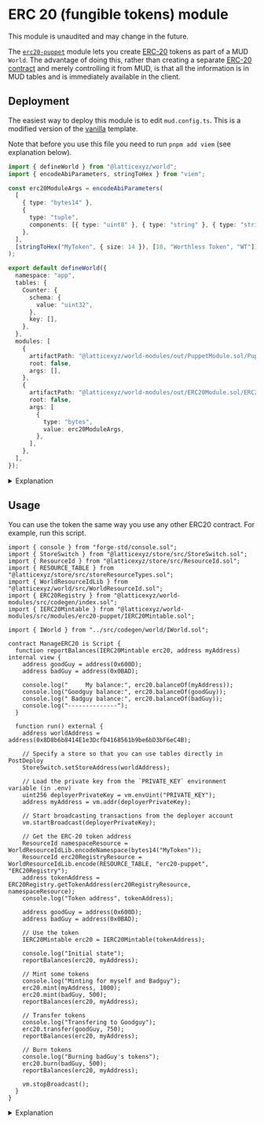 
# ERC 20 (fungible tokens) module

<Callout type="warning" emoji="⚠️">

This module is unaudited and may change in the future.

</Callout>

The [`erc20-puppet`](https://github.com/latticexyz/mud/tree/main/packages/world-modules/src/modules/erc20-puppet) module lets you create [ERC-20](https://ethereum.org/en/developers/docs/standards/tokens/erc-20/) tokens as part of a MUD `World`.
The advantage of doing this, rather than creating a separate [ERC-20 contract](https://github.com/OpenZeppelin/openzeppelin-contracts/tree/master/contracts/token/ERC20) and merely controlling it from MUD, is that all the information is in MUD tables and is immediately available in the client.

## Deployment

The easiest way to deploy this module is to edit `mud.config.ts`.
This is a modified version of the [vanilla](/templates/typescript/contracts) template.

Note that before you use this file you need to run `pnpm add viem` (see explanation below).

<CollapseCode>

```typescript filename="mud.config.ts" showLineNumbers copy {2-13,25-41}
import { defineWorld } from "@latticexyz/world";
import { encodeAbiParameters, stringToHex } from "viem";

const erc20ModuleArgs = encodeAbiParameters(
  [
    { type: "bytes14" },
    {
      type: "tuple",
      components: [{ type: "uint8" }, { type: "string" }, { type: "string" }],
    },
  ],
  [stringToHex("MyToken", { size: 14 }), [18, "Worthless Token", "WT"]],
);

export default defineWorld({
  namespace: "app",
  tables: {
    Counter: {
      schema: {
        value: "uint32",
      },
      key: [],
    },
  },
  modules: [
    {
      artifactPath: "@latticexyz/world-modules/out/PuppetModule.sol/PuppetModule.json",
      root: false,
      args: [],
    },
    {
      artifactPath: "@latticexyz/world-modules/out/ERC20Module.sol/ERC20Module.json",
      root: false,
      args: [
        {
          type: "bytes",
          value: erc20ModuleArgs,
        },
      ],
    },
  ],
});
```

</CollapseCode>

<details>

<summary>Explanation</summary>

```typescript
import { encodeAbiParameters, stringToHex } from "viem";
```

In simple cases it is enough to use the config parser to specify the module arguments.
However, the ERC-20 module requires a `struct` as [one of the arguments](https://github.com/latticexyz/mud/blob/main/packages/world-modules/src/modules/erc20-puppet/ERC20Module.sol#L34).
We use [`encodeAbiParameters`](https://viem.sh/docs/abi/encodeAbiParameters.html) to encode the `struct` data.
The [`stringToHex`](https://viem.sh/docs/utilities/toHex.html#stringtohex) function is used to specify the namespace the token uses.

This is the reason we need to issue `pnpm install viem` in `packages/contracts` to be able to use the library here.

```typescript
const erc20ModuleArgs = encodeAbiParameters(
```

You can see the arguments for the ERC-20 module [here](https://github.com/latticexyz/mud/blob/main/packages/world-modules/src/modules/erc20-puppet/ERC20Module.sol#L34).
There are two arguments:

- A 14-byte identifier for the namespace.
- An `ERC20MetadataData` for the ERC-20 parameters, [defined here](https://github.com/latticexyz/mud/blob/main/packages/world-modules/src/modules/erc20-puppet/tables/ERC20Metadata.sol#L19-L23).

However, the arguments for a module are [ABI encoded](https://docs.soliditylang.org/en/develop/abi-spec.html) to a single value of type `bytes`.
So we use `encodeAbiParameters` from the viem library to create this argument.
The first parameter of this function is a list of argument types.

```typescript
  [
    { type: "bytes14" },
```

The first parameter is simple, a 14 byte value for the namespace.

```typescript
    {
      type: "tuple",
      components: [{ type: "uint8" }, { type: "string" }, { type: "string" }],
    },
```

The second value is more complicated, it's a struct, or as it is called in ABI, a tuple.
The first field is the number of digits after the decimal point when displaying the token.
The second field is the token's full name, and the third a short symbol for it.

```typescript
  [
    stringToHex("MyToken", { size: 14 }),
```

The second `encodeAbiParameters` parameter is a list of the values, of the types declared in the first list.

The first parameter for the module is `bytes14`, the namespace of the ERC-20 token.
We use [`stringToHex`](https://viem.sh/docs/utilities/toHex.html#stringtohex) to convert it from the text form that is easy for us to use, to the hexadecimal number that Viem expects for `bytes14` parameter.

```typescript
    [18, "Worthless Token", "WT"]],
  ],
);
```

The second parameter for the module is the [`ERC20MetadataData`](https://github.com/latticexyz/mud/blob/main/packages/world-modules/src/modules/erc20-puppet/tables/ERC20Metadata.sol#L19-L23) structure.

```typesceript
  modules: [
    {
      artifactPath: "@latticexyz/world-modules/out/PuppetModule.sol/PuppetModule.json",
      root: false,
      args: [],
    },
```

A module declaration requires three parameters:

- `artifactPath`, a link to the compiled JSON file for the module.
- `root`, whether to install the module with [root namespace permissions](/world/systems#root-systems) or not.
- `args` the module arguments.

Here we install [the `puppet` module](https://github.com/latticexyz/mud/tree/main/packages/world-modules/src/modules/puppet).
We need this module because a `System` is supposed to be stateless, and easily upgradeable to a contract in a different address.
However, both the [ERC-20 standard](https://ethereum.org/en/developers/docs/standards/tokens/erc-20/) and the [ERC-721 standard](https://ethereum.org/en/developers/docs/standards/tokens/erc-721/) require the token contract to emit events.
The solution is to put the `System` in one contract and have another contract, the puppet, which receives requests and emits events according to the ERC.

```typescript
    {
      artifactPath: "@latticexyz/world-modules/out/ERC20Module.sol/ERC20Module.json",
      root: false,
      args: [
        {
          type: "bytes",
```

The data type for this parameter is `bytes`, because it is treated as opaque bytes by the `World` and only gets parsed by the module after it is transferred.

```typescript
          value: erc20ModuleArgs,
        },
      ],
    },
```

The module arguments, stored in `erc20ModuleArgs`.

</details>

## Usage

You can use the token the same way you use any other ERC20 contract.
For example, run this script.

<CollapseCode>

```solidity filename="ManageERC20.s.sol" copy showLineNumbers {16,35-39,45,50-64}
import { console } from "forge-std/console.sol";
import { StoreSwitch } from "@latticexyz/store/src/StoreSwitch.sol";
import { ResourceId } from "@latticexyz/store/src/ResourceId.sol";
import { RESOURCE_TABLE } from "@latticexyz/store/src/storeResourceTypes.sol";
import { WorldResourceIdLib } from "@latticexyz/world/src/WorldResourceId.sol";
import { ERC20Registry } from "@latticexyz/world-modules/src/codegen/index.sol";
import { IERC20Mintable } from "@latticexyz/world-modules/src/modules/erc20-puppet/IERC20Mintable.sol";

import { IWorld } from "../src/codegen/world/IWorld.sol";

contract ManageERC20 is Script {
  function reportBalances(IERC20Mintable erc20, address myAddress) internal view {
    address goodGuy = address(0x600D);
    address badGuy = address(0x0BAD);

    console.log("     My balance:", erc20.balanceOf(myAddress));
    console.log("Goodguy balance:", erc20.balanceOf(goodGuy));
    console.log(" Badguy balance:", erc20.balanceOf(badGuy));
    console.log("--------------");
  }

  function run() external {
    address worldAddress = address(0x8D8b6b8414E1e3DcfD4168561b9be6bD3bF6eC4B);

    // Specify a store so that you can use tables directly in PostDeploy
    StoreSwitch.setStoreAddress(worldAddress);

    // Load the private key from the `PRIVATE_KEY` environment variable (in .env)
    uint256 deployerPrivateKey = vm.envUint("PRIVATE_KEY");
    address myAddress = vm.addr(deployerPrivateKey);

    // Start broadcasting transactions from the deployer account
    vm.startBroadcast(deployerPrivateKey);

    // Get the ERC-20 token address
    ResourceId namespaceResource = WorldResourceIdLib.encodeNamespace(bytes14("MyToken"));
    ResourceId erc20RegistryResource = WorldResourceIdLib.encode(RESOURCE_TABLE, "erc20-puppet", "ERC20Registry");
    address tokenAddress = ERC20Registry.getTokenAddress(erc20RegistryResource, namespaceResource);
    console.log("Token address", tokenAddress);

    address goodGuy = address(0x600D);
    address badGuy = address(0x0BAD);

    // Use the token
    IERC20Mintable erc20 = IERC20Mintable(tokenAddress);

    console.log("Initial state");
    reportBalances(erc20, myAddress);

    // Mint some tokens
    console.log("Minting for myself and Badguy");
    erc20.mint(myAddress, 1000);
    erc20.mint(badGuy, 500);
    reportBalances(erc20, myAddress);

    // Transfer tokens
    console.log("Transfering to Goodguy");
    erc20.transfer(goodGuy, 750);
    reportBalances(erc20, myAddress);

    // Burn tokens
    console.log("Burning badGuy's tokens");
    erc20.burn(badGuy, 500);
    reportBalances(erc20, myAddress);

    vm.stopBroadcast();
  }
}
```

</CollapseCode>

<details>

<summary>Explanation</summary>

```solidity
    console.log("     My balance:", erc20.balanceOf(myAddress));
```

[The `balanceOf` function](https://eips.ethereum.org/EIPS/eip-20#balanceof) is the way ERC-20 specifies to get an address's balance.

```solidity
    // Get the ERC-20 token address
    ResourceId namespaceResource = WorldResourceIdLib.encodeNamespace(bytes14("MyToken"));
    ResourceId erc20RegistryResource = WorldResourceIdLib.encode(RESOURCE_TABLE, "erc20-puppet", "ERC20Registry");
    address tokenAddress = ERC20Registry.getTokenAddress(erc20RegistryResource, namespaceResource);
    console.log("Token address", tokenAddress);
```

This is the process to get the address of our token contract (the puppet).
First, we get the [`resourceId` values](/world/resource-ids) for the `erc20-puppet__ERC20Registry` table and the namespace we are interested in (each namespace can only have one ERC-20 token).
Then we use that table to get the token address.

```solidity
    // Use the token
   IERC20Mintable erc20 = IERC20Mintable(tokenAddress);
```

Create an [`IERC20Mintable`](https://github.com/latticexyz/mud/blob/main/packages/world-modules/src/modules/erc20-puppet/IERC20Mintable.sol) for the token.

```solidity
    console.log("Minting for myself and Badguy");
    erc20.mint(myAddress, 1000);
    erc20.mint(badGuy, 500);
    reportBalances(erc20, myAddress);
```

Mint tokens for two addresses.
Note that only the owner of the name space is authorized to mint tokens.

```solidity
    console.log("Transfering to Goodguy");
    erc20.transfer(goodGuy, 750);
    reportBalances(erc20, myAddress);
```

Transfer a token.
We can only transfer tokens we own, or that we have approval to transfer from the current owner.

```solidity
    console.log("Burning badGuy's tokens");
    erc20.burn(badGuy, 500);
    reportBalances(erc20, myAddress);
```

Destroy some tokens.

</details>
